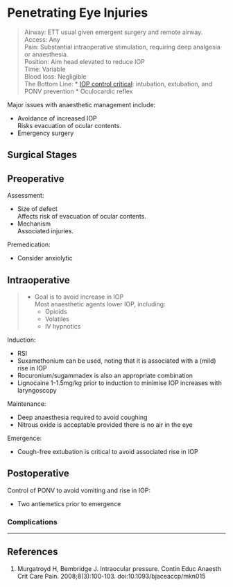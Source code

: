 # Penetrating Eye Injuries


>Airway: ETT usual given emergent surgery and remote airway. <br>
>Access: Any<br>
>Pain: Substantial intraoperative stimulation, requiring deep analgesia or anaesthesia. <br>
>Position: Aim head elevated to reduce IOP <br>
>Time: Variable <br>
>Blood loss: Negligible <br>
>The Bottom Line:
>* [IOP control critical](/anaesthesia/opthal/opthal-principles.md#Intra-Ocular Pressure): intubation, extubation, and PONV prevention
>* Oculocardic reflex

Major issues with anaesthetic management include:

* Avoidance of increased IOP  
Risks evacuation of ocular contents.
* Emergency surgery


## Surgical Stages

## Preoperative

Assessment:

* Size of defect  
Affects risk of evacuation of ocular contents.
* Mechanism  
Associated injuries.

Premedication:

* Consider anxiolytic

## Intraoperative

> * Goal is to avoid increase in IOP  
> Most anaesthetic agents lower IOP, including:
> 	* Opioids
> 	* Volatiles
>	* IV hypnotics

Induction:

* RSI
* Suxamethonium can be used, noting that it is associated with a (mild) rise in IOP
* Rocuronium/sugammadex is also an appropriate combination
* Lignocaine 1-1.5mg/kg prior to induction to minimise IOP increases with laryngoscopy


Maintenance:

* Deep anaesthesia required to avoid coughing
* Nitrous oxide is acceptable provided there is no air in the eye


Emergence:

* Cough-free extubation is critical to avoid associated rise in IOP

## Postoperative

Control of PONV to avoid vomiting and rise in IOP:

* Two antiemetics prior to emergence

### Complications


---

## References

1. Murgatroyd H, Bembridge J. Intraocular pressure. Contin Educ Anaesth Crit Care Pain. 2008;8(3):100-103. doi:10.1093/bjaceaccp/mkn015
